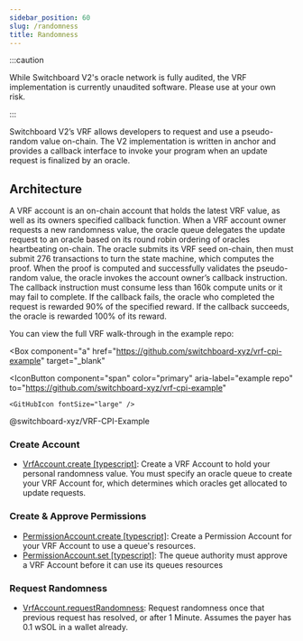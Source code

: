 ```yaml
---
sidebar_position: 60
slug: /randomness
title: Randomness
---
```



:::caution

While Switchboard V2's oracle network is fully audited, the VRF implementation is currently unaudited software. Please use at your own risk.

:::

Switchboard V2’s VRF allows developers to request and use a pseudo-random value on-chain. The V2 implementation is written in anchor and provides a callback interface to invoke your program when an update request is finalized by an oracle.

## Architecture

A VRF account is an on-chain account that holds the latest VRF value, as well as its owners specified callback function. When a VRF account owner requests a new randomness value, the oracle queue delegates the update request to an oracle based on its round robin ordering of oracles heartbeating on-chain. The oracle submits its VRF seed on-chain, then must submit 276 transactions to turn the state machine, which computes the proof. When the proof is computed and successfully validates the pseudo-random value, the oracle invokes the account owner’s callback instruction. The callback instruction must consume less than 160k compute units or it may fail to complete. If the callback fails, the oracle who completed the request is rewarded 90% of the specified reward. If the callback succeeds, the oracle is rewarded 100% of its reward.

You can view the full VRF walk-through in the example repo:

<Box
  component="a"
  href="https://github.com/switchboard-xyz/vrf-cpi-example"
  target="_blank"
>
  <IconButton
    component="span"
    color="primary"
    aria-label="example repo"
    to="https://github.com/switchboard-xyz/vrf-cpi-example"
  >
    <GitHubIcon fontSize="large" />
  </IconButton>
  <Typography component="span">@switchboard-xyz/VRF-CPI-Example</Typography>
</Box>

### Create Account

- [VrfAccount.create [typescript]](/api/ts/classes/VrfAccount#create): Create a VRF Account to hold your personal randomness value. You must specify an oracle queue to create your VRF Account for, which determines which oracles get allocated to update requests.

### Create & Approve Permissions

- [PermissionAccount.create [typescript]](/api/ts/classes/PermissionAccount#create): Create a Permission Account for your VRF Account to use a queue's resources.
- [PermissionAccount.set [typescript]](/api/ts/classes/PermissionAccount#set): The queue authority must approve a VRF Account before it can use its queues resources

### Request Randomness

- [VrfAccount.requestRandomness](/api/ts/classes/VrfAccount#requestrandomness): Request randomness once that previous request has resolved, or after 1 Minute. Assumes the payer has 0.1 wSOL in a wallet already.
